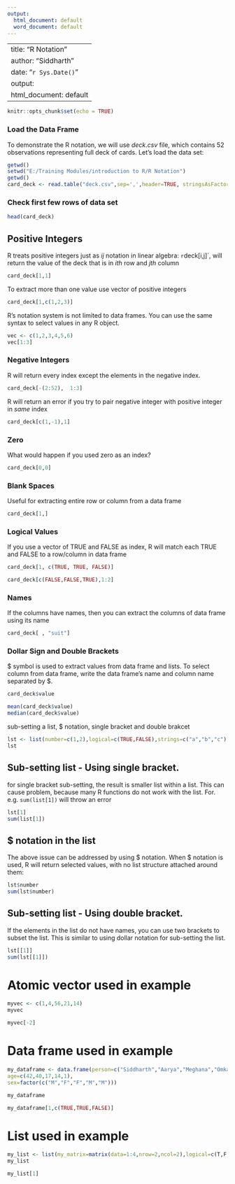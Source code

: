 ```yaml
---
output:
  html_document: default
  word_document: default
---
```

---
title: "R Notation"
author: "Siddharth"
date: "`r Sys.Date()`"
output:
  html_document: default
 ---

```r
knitr::opts_chunk$set(echo = TRUE)
```

### Load the Data Frame

To demonstrate the R notation, we will use *deck.csv* file, which contains 52 observations representing full deck of cards. Let's load the data set:

```r
getwd()
setwd("E:/Training Modules/introduction to R/R Notation")
getwd()
card_deck <- read.table("deck.csv",sep=',',header=TRUE, stringsAsFactors = FALSE)
```

### Check first few rows of data set

```r
head(card_deck)
```

## Positive Integers

R treats positive integers just as *ij* notation in linear algebra: `r`deck[i,j]\`, will return the value of the deck that is in *ith* row and *jth* column

```r

card_deck[1,1]

```

To extract more than one value use vector of positive integers

```r

card_deck[1,c(1,2,3)]

```

R's notation system is not limited to data frames. You can use the same syntax to select values in any R object.

```r

vec <- c(1,2,3,4,5,6)
vec[1:3]

```

### Negative Integers

R will return every index except the elements in the negative index.

```r

card_deck[-(2:52),  1:3]

```

R will return an error if you try to pair negative integer with positive integer in *same* index

```r
card_deck[c(1,-1),1]
```

### Zero

What would happen if you used zero as an index?

```r

card_deck[0,0]
```

### Blank Spaces

Useful for extracting entire row or column from a data frame

```r

card_deck[1,]
```

### Logical Values

If you use a vector of TRUE and FALSE as index, R will match each TRUE and FALSE to a row/column in data frame

```r

card_deck[1, c(TRUE, TRUE, FALSE)]

card_deck[c(FALSE,FALSE,TRUE),1:2]

```

### Names

If the columns have names, then you can extract the columns of data frame using its name

```r
card_deck[ , "suit"]

```


### Dollar Sign and Double Brackets

\$ symbol is used to extract values from data frame and lists. To select column from data frame, write the data frame's name and column name separated by \$.

```r
card_deck$value
```

```r
mean(card_deck$value)
median(card_deck$value)
```

sub-setting a list, \$ notation, single bracket and double brakcet

```r
lst <- list(number=c(1,2),logical=c(TRUE,FALSE),strings=c("a","b","c"))
lst

```

## Sub-setting list - Using single bracket.

for single bracket sub-setting, the result is smaller list within a list. This can cause problem, because many R functions do not work with the list. For. e.g. `sum(list[1])` will throw an error

```r
lst[1]
sum(list[1])
```

## \$ notation in the list

The above issue can be addressed by using \$ notation. When \$ notation is used, R will return selected values, with no list structure attached around them:

```r
lst$number
sum(lst$number)
```

## Sub-setting list - Using double bracket.

If the elements in the list do not have names, you can use two brackets to subset the list. This is similar to using dollar notation for sub-setting the list.

```r
lst[[1]]
sum(lst[[1]])
```

# Atomic vector used in example
```r
myvec <- c(1,4,56,21,14)
myvec

myvec[-2]
```

# Data frame used in example
```r
my_dataframe <- data.frame(person=c("Siddharth","Aarya","Meghana","Omkar","Atharva"),
age=c(42,40,17,14,1),
sex=factor(c("M","F","F","M","M")))

my_dataframe

my_dataframe[1,c(TRUE,TRUE,FALSE)]
```

# List used in example
```r
my_list <- list(my_matrix=matrix(data=1:4,nrow=2,ncol=2),logical=c(T,F,T,T),strings="hello",numbers=c(10:14))
my_list

my_list[1]
```
